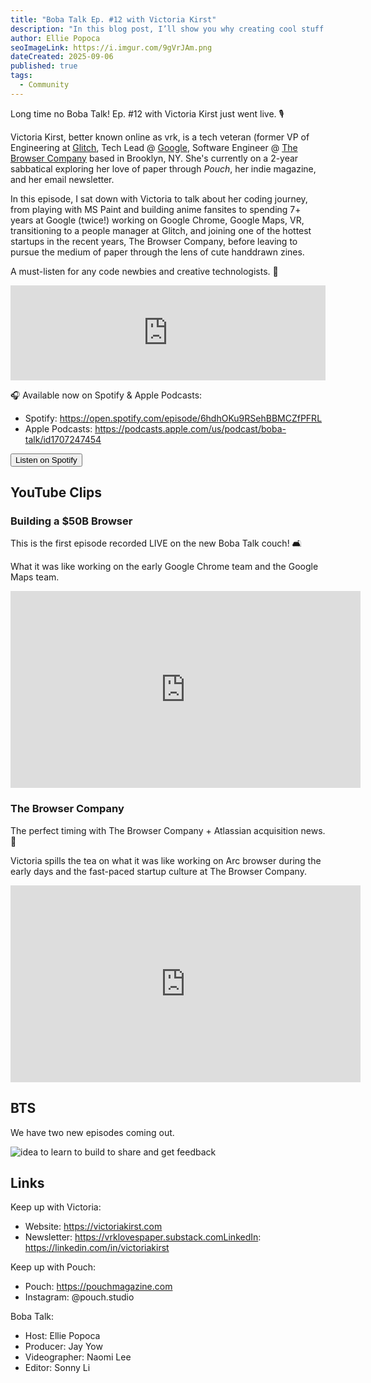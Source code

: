 ```yaml
---
title: "Boba Talk Ep. #12 with Victoria Kirst"
description: "In this blog post, I’ll show you why creating cool stuff is one of the best ways to learn new skills, walk you through a step-by-step process to get started, and share 12 cool, beginner-friendly coding project ideas (with real examples). 💃🏽"
author: Ellie Popoca
seoImageLink: https://i.imgur.com/9gVrJAm.png
dateCreated: 2025-09-06
published: true
tags:
  - Community
---
```


Long time no Boba Talk! Ep. #12 with Victoria Kirst just went live. 🎙️

Victoria Kirst, better known online as vrk, is a tech veteran (former VP of Engineering at [Glitch](https://glitch.com), Tech Lead @ [Google](https://google.com), Software Engineer @ [The Browser Company](https://www.thebrowser.company) based in Brooklyn, NY. She's currently on a 2-year sabbatical exploring her love of paper through _Pouch_, her indie magazine, and her email newsletter. 

In this episode, I sat down with Victoria to talk about her coding journey, from playing with MS Paint and building anime fansites to spending 7+ years at Google (twice!) working on Google Chrome, Google Maps, VR, transitioning to a people manager at Glitch, and joining one of the hottest startups in the recent years, The Browser Company, before leaving to pursue the medium of paper through the lens of cute handdrawn zines.

A must-listen for any code newbies and creative technologists. 💌

<iframe style={{ borderRadius: "12px" }} src="https://open.spotify.com/embed/episode/6hdhOKu9RSehBBMCZfPFRL?utm_source=generator&theme=0" width="100%" height="152" frameBorder="0" allowFullScreen allow="autoplay; clipboard-write; encrypted-media; fullscreen; picture-in-picture" loading="lazy"></iframe>

🎧 Available now on Spotify & Apple Podcasts:

- Spotify: https://open.spotify.com/episode/6hdhOKu9RSehBBMCZfPFRL
- Apple Podcasts: https://podcasts.apple.com/us/podcast/boba-talk/id1707247454

<div style={{ display: "flex", justifyContent: "center", marginBottom: "1.2rem", transform: "scale(.9)" }}>
  <a href="https://open.spotify.com/episode/6hdhOKu9RSehBBMCZfPFRL?si=13d8939cd0b94026" style={{ all: "unset" }} target="_blank" and rel="noopener noreferrer"><Button variant="yellow">Listen on Spotify</Button></a>
</div>

## YouTube Clips

### Building a $50B Browser

This is the first episode recorded LIVE on the new Boba Talk couch! 🛋️

What it was like working on the early Google Chrome team and the Google Maps team.

<iframe width="560" height="315" src="https://www.youtube.com/embed/3bF5uhKHPCM?si=S-mKA5TBasi9qic8" title="YouTube video player" frameborder="0" allow="accelerometer; autoplay; clipboard-write; encrypted-media; gyroscope; picture-in-picture; web-share" referrerpolicy="strict-origin-when-cross-origin" allowfullscreen></iframe>

### The Browser Company

The perfect timing with The Browser Company + Atlassian acquisition news. 👀

Victoria spills the tea on what it was like working on Arc browser during the early days and the fast-paced startup culture at The Browser Company.

<iframe width="560" height="315" src="https://www.youtube.com/embed/Z35Hyd7c_As?si=odnGaX4RdrK5fAzi" title="YouTube video player" frameborder="0" allow="accelerometer; autoplay; clipboard-write; encrypted-media; gyroscope; picture-in-picture; web-share" referrerpolicy="strict-origin-when-cross-origin" allowfullscreen></iframe>

## BTS

We have two new episodes coming out. 

![idea to learn to build to share and get feedback](https://i.imgur.com/ppvMokp.png)

## Links

Keep up with Victoria:

- Website: ⁠https://victoriakirst.com⁠
- Newsletter: ⁠https://vrklovespaper.substack.com⁠LinkedIn: ⁠https://linkedin.com/in/victoriakirst⁠

Keep up with Pouch:

- Pouch: ⁠⁠https://pouchmagazine.com
- ⁠Instagram: ⁠@pouch.studio

Boba Talk:

- Host: Ellie Popoca
- Producer: Jay Yow
- Videographer: Naomi Lee
- Editor: Sonny Li
